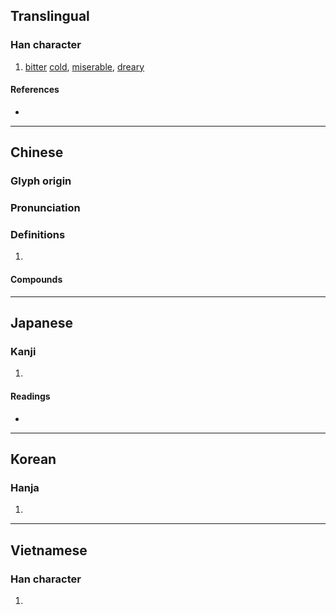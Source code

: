 {{also|凄}}
{{character info/new}}
==Translingual==

===Han character===
{{Han char|rn=85|rad=水|as=08|sn=11|four=35144|canj=EJLV|ids=⿰氵妻}}

# [[bitter]] [[cold]], [[miserable]], [[dreary]]

====References====
* {{Han ref|kx=0629.230|dkj=17635|dj=1031.150|hdz=31645.020|uh=6DD2|ud=28114|bh=B259|bd=45657}}

----

==Chinese==
{{zh-forms|s=凄}}

===Glyph origin===
{{Han etym}}

===Pronunciation===
{{zh-pron
|m=qī
|c=cai1
|mn=chhe/tw,xm,zz:chhi
|mc=y
|oc=y
|cat=
}}

===Definitions===
{{zh-hanzi}}

# {{rfdef|zh}}

====Compounds====
{{zh-der|孤淒|淒冷|淒切|淒厲|淒咽|淒婉|淒慘|淒斷|淒楚|淒涼|淒淒|淒淒慘慘|淒清|淒滄|淒然|淒絕|淒緊|淒美|淒薄|淒豔|淒迷|淒風|淒風苦雨|淒飆|苦雨淒風|音容淒斷|風雨淒淒}}

----

==Japanese==

===Kanji===
{{ja-kanji|grade=|rs=水08}}

# {{defn|lang=ja|sort=水08}}

====Readings====
* {{ja-readings|on=[[せい]] (sei), [[さい]] (sai)|kun=[[さむい]] (samui)}}

----

==Korean==

===Hanja===
{{ko-hanja|hangeul=처|eumhun=|rv=cheo|mr=ch'ŏ|y=che}}

# {{defn|lang=ko|sort=水08}}

----

==Vietnamese==

===Han character===
{{vi-hantu|[[thê]]|rs=水08}}

# {{defn|lang=vi|sort=水08}}